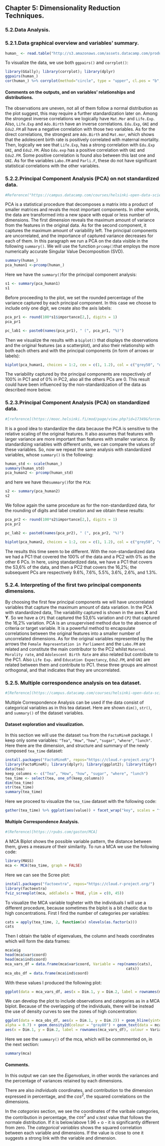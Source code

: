 ## Chapter 5: Dimensionality Reduction Techniques.  

### 5.2.Data Analysis.  

### 5.2.1.Data graphical overview and variables' summary.  

```r
human_ <- read.table("http://s3.amazonaws.com/assets.datacamp.com/production/course_2218/datasets/human2.txt", sep = ",", header = TRUE)
```

To visualize the data, we use both ```ggpairs()``` and ```corrplot()```:
```r
library(GGally); library(corrplot); library(dplyr)
ggpairs(human_)
cor(human_) %>% corrplot(method="circle", type = "upper", cl.pos = "b", tl.pos = "d", tl.cex = 0.6, order = "hclus")
```

#### Comments on the outputs, and on variables' relationships and distributions.  
The observations are uneven, not all of them follow a normal distribution as the plot suggest, this may require a further standardization later on. Among the strongest inverse correlations we logically have ```Mat.Mor``` and ```Life.Exp```. Also, ```Life.Exp``` and ```Ado.Birth``` have an inverse correlations. ```Edu.Exp```, ```GNI``` and ```Edu2.FM``` all have a negative correlation with those two variables.
As for the direct correlations, the strongest are ```Ado.Birth``` and ```Mat.mor```, which shows that the adolescent birth rate is positively correlated with maternal mortality. 
Then, logically we see that ```Life.Exp```, has a strong correlation with ```Edu.Exp``` ```GNI```, and ```Edu2.FM```. Also ```Edu.exp``` has a positive correlation with ```GNI``` and ```Edu2.FM```. Some positive correlation is found also between this last one and ```GNI```.
As for the variables ```Labo.FM``` and ```Parli.F```, these do not have significant statistical correlations with the other variables.

### 5.2.2.Principal Component Analysis (PCA) on not standardized data.
```r
#Reference("https://campus.datacamp.com/courses/helsinki-open-data-science/dimensionality-reduction-techniques?ex=6")
```
PCA is a statistical procedure that decomposes a matrix into a product of smaller matrices and revals the most important components. In other words, the data are transformed into a new space with equal or less number of dimensions. The first dimension reveals the maximum amount of variance from the features in the original data. As for the second component, it captures the maximum amount of variability left. The principal components are uncorrelated, and the importance of captured variance decreases for each of them.
In this paragraph we run a PCA on the data visible in the following ```summary()```. We will use the function ```prcomp()```that employs the more numerically accurate  Singular Value Decomposition (SVD). 

```r
summary(human_)
pca_human1 <-prcomp(human_)
```

Here we have the  ```summary()```for the principal component analysis:
```r
s1 <- summary(pca_human1)
s1
```

Before proceeding to the plot, we set the rounded percentage of the variance captured by each principal component. In this case we choose to include only one digit, we create also the axis labels:

```r
pca_pr1 <- round(100*s1$importance[2,], digits = 1)
pca_pr1
```

```r
pc_lab1 <- paste0(names(pca_pr1), " (", pca_pr1, "%)")
```

Then we visualize the results with a ```biplot()``` that displays the observations and the original features (as a scatterplot), and also their relationship with both each others and with the principal components (in form of arrows or labels):

```r
biplot(pca_human1, choices = 1:2, cex = c(1, 1.2), col = c("grey50", "deeppink2"), xlab =pc_lab1[1], ylab = pc_lab1[2])
```

The variability captured by the principal components are respectively of 100% in PC1 and of 0% in PC2, also all the others PCs are 0. This result could have been influenced by the non-standardization of the data as described more below.


### 5.2.3.Principal Component Analysis (PCA) on standardized data.
```r
#[reference](https://mooc.helsinki.fi/mod/page/view.php?id=17349&forceview=1)
```

It is a good idea to standardize the data because the PCA is sensitive to the relative scaling of the original features. It also assumes that features with larger variance are more important than features with smaller variance. By standardizing variables with different units, we can compare the values of these variables. So, now we repeat the same analysis with standardized variables, whose ```summary()``` is the following: 

```r
human_std <- scale(human_)
summary(human_std)
pca_human2 <- prcomp(human_std)
```

and here we have the```summary()```for the ```PCA```:
```r
s2 <- summary(pca_human2)
s2
```

We follow again the same procedure as for the non-standardized data, for the rounding of digits and label creation and we obtain these results:
```r
pca_pr2 <- round(100*s2$importance[2,], digits = 1)
pca_pr2
```

```r
pc_lab2 <- paste0(names(pca_pr2), " (", pca_pr2, "%)")
```

```r
biplot(pca_human2, choices = 1:2, cex = c(1, 1.2), col = c("grey50", "deeppink2"), xlab =pc_lab2[1], ylab = pc_lab2[2])
```

The results this time seem to be different. With the non-standardized data we had a PC1 that covered the 100% of the data and a PC2 with 0% as the other 6 PCs. In here, using standardized data, we have a PC1 that covers the 53,6% of the data, and then a PC2 that covers the 16,2%; the subsequent PCs are respectively 9.6%, 7.6%, 5.5%, 3.6%, 2.6%, and 1.3%.


### 5.2.4. Interpreting of the first two principal components dimensions.
By choosing the first few principal components we will have uncorrelated variables that capture the maximum amount of data variation. In the PCA with standardized data, The variability captured is shown in the axes __X__ and __Y__. So we have a ```CP1``` that captured the 53,6% variation and ```CP2``` that captured the 16,2% variation.
PCA is an unsupervised method due to the absence of criteria or target variable. It is a powerful method to encapsulate correlations between the original features into a smaller number of uncorrelated dimensions.
As for the original variables represented by the arrows the ```Female Representation in Parliament``` and the ```Labo.FM``` are related and constitute the main contributor to the PC2 whilst ```Maternal Morality rate```, and ```Adolescent Birth Rate``` are also related but contribute to the PC1. Also ```Life Exp.``` and ```Education Expectancy```, ```Edu2.FM```, and ```GNI``` are related between them and contribute to PC1. these three groups are almost orthogonal, and that indicates that they are uncorrelated.

### 5.2.5. Multiple correspondence analysis on tea dataset.
```r
#[Reference](https://campus.datacamp.com/courses/helsinki-open-data-science/dimensionality-reduction-techniques?ex=10)
```

Multiple Correspondence Analysis can be used if the data consist of categorical variables as in this tea dataset. Here are shown ```dim()```, ```str()```, and ```summary()``` of the dataset variables.

#### Dataset exploration and visualization.  
In this section we will use the dataset ```tea``` from the ```FactoMineR``` package. I keep only some variables: ```"Tea"```, ```"How"```, ```"how"```, ```"sugar"```, ```"where"```, ```"lunch"```. Here there are the dimension, and structure and summary of the newly composed ```tea_time``` dataset:
```r
install.packages("FactoMineR", repos="https://cloud.r-project.org/")
library(FactoMineR); library(dplyr); library(ggplot2); library(tidyr)
data(tea)
keep_columns <- c("Tea", "How", "how", "sugar", "where", "lunch")
tea_time <- select(tea, one_of(keep_columns))
dim(tea_time)
str(tea_time)
summary(tea_time)
```

Here we proceed to visualize the ```tea_time``` dataset with the following code:
```r
gather(tea_time) %>% ggplot(aes(value)) + facet_wrap("key", scales = "free") + geom_bar() + theme(axis.text.x = element_text(angle = 45, hjust = 1, size = 8))
```

#### Multiple Correspondence Analysis.
```r
#(Reference)[https://rpubs.com/gaston/MCA]
```

A MCA Biplot shows the possible variable pattern, the distance between them, gives a measure of their similarity. To run a MCA we use the following code:
```r
library(MASS)
mca <- MCA(tea_time, graph = FALSE)
```

Here we can see the Scree plot:
```r
install.packages("factoextra", repos="https://cloud.r-project.org/")
library(factoextra)
fviz_screeplot(mca, addlabels = TRUE, ylim = c(0, 45))
```

To visualize the MCA variable togheter with the individuals I will use a different procedure, because sometimes the biplot is a bit chaotic due to high concentrations. First I find the number of categories per variables:
```r
cats = apply(tea_time, 2, function(x) nlevels(as.factor(x)))
cats
```

Then I obtain the table of eigenvalues, the column and heads coordinates which will form the data frames: 
```r
mca$eig
head(mca$var$coord)
head(mca$ind$coord)
mca_vars_df = data.frame(mca$var$coord, Variable = rep(names(cats),
                                                       cats))
mca_obs_df = data.frame(mca$ind$coord)
```

With these values I produced the following plot:

```r
ggplot(data = mca_vars_df, aes(x = Dim.1, y = Dim.2, label = rownames(mca_vars_df))) +    geom_hline(yintercept = 0, colour = "gray70") + geom_vline(xintercept = 0,                        colour = "gray70") + geom_text(aes(colour = Variable)) + ggtitle("MCA plot of variables using R package FactoMineR")
```

We can develop the plot to include observations and categories as in a MCA biplot. Because of the overlapping of the individuals, there will be instead the use of density curves to see the zones of high concentration:

```r
ggplot(data = mca_obs_df, aes(x = Dim.1, y = Dim.2)) + geom_hline(yintercept = 0, colour = "gray70") + geom_vline(xintercept = 0, colour = "gray70") + geom_point(colour = "gray50",
alpha = 0.7) + geom_density2d(colour = "gray80") + geom_text(data = mca_vars_df,
aes(x = Dim.1, y = Dim.2, label = rownames(mca_vars_df), colour = Variable)) + ggtitle("MCA plot of variables using R package FactoMineR") + scale_colour_discrete(name = "Variable")
```

Here we see the ```summary()``` of the mca, which will be commmented on, in the next section:
```r
summary(mca)
```

#### Comments.  
In this output we can see the *Eigenvalues*, in other words the variances and the percentage of variances retained by each dimensions. 

There are also *individuals* coordinates, and contribution to the dimension expressed in percentage, and the *cos^2^*, the squared correlations on the dimensions.

In the *categories* section, we see the coordinates of the varibale categories, the contribution in percentage, the *cos^2^* and *v.test* value that follows the normale distribution. If it is below/above 1.96 + o - it is significantly different from zero.
The *categorical variables* shows the squared correlation between each variable and dimensions. If the value is close to one it suggests a strong link with the variable and dimension.
